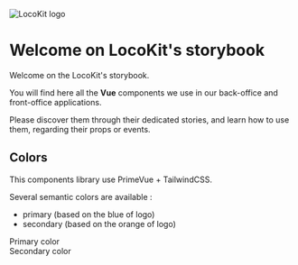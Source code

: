 
<Meta title="Welcome on LocoKit's storybook" />

![LocoKit logo](/logo.png)

# Welcome on LocoKit's storybook

Welcome on the LocoKit's storybook.

You will find here all the **Vue** components we use in our back-office
and front-office applications.

Please discover them through their dedicated stories,
and learn how to use them,
regarding their props or events.

## Colors

This components library use PrimeVue + TailwindCSS.

Several semantic colors are available :

- primary (based on the blue of logo)
- secondary (based on the orange of logo)

<div class="bg-primary p-4 m-4 text-2xl flex items-center justify-center text-white">
  Primary color
</div>
<div class="bg-secondary p-4 m-4 text-2xl flex items-center justify-center">Secondary color</div>
